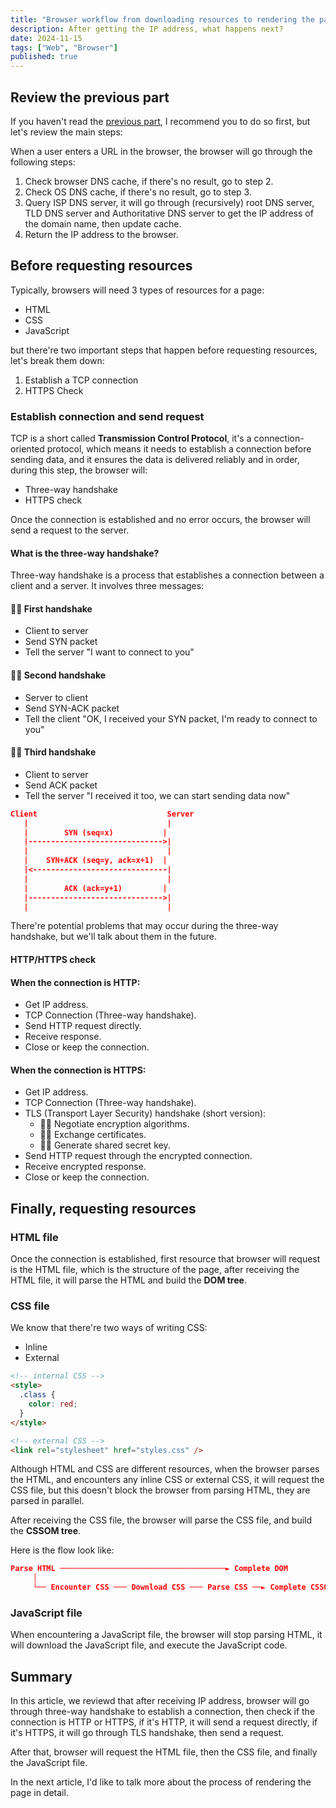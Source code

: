```yaml
---
title: "Browser workflow from downloading resources to rendering the page part 2"
description: After getting the IP address, what happens next?
date: 2024-11-15
tags: ["Web", "Browser"]
published: true
---
```


## Review the previous part

If you haven't read the [previous part](/blog/browser-workflow-from-downloading-resources-to-rendering-the-page-part-1), I recommend you to do so first, but let's review the main steps:

When a user enters a URL in the browser, the browser will go through the following steps:

1. Check browser DNS cache, if there's no result, go to step 2.
2. Check OS DNS cache, if there's no result, go to step 3.
3. Query ISP DNS server, it will go through (recursively) root DNS server, TLD DNS server and Authoritative DNS server to get the IP address of the domain name, then update cache.
4. Return the IP address to the browser.

## Before requesting resources

Typically, browsers will need 3 types of resources for a page:

- HTML
- CSS
- JavaScript

but there're two important steps that happen before requesting resources, let's break them down:

1. Establish a TCP connection
2. HTTPS Check

### Establish connection and send request

TCP is a short called **Transmission Control Protocol**, it's a connection-oriented protocol, which means it needs to establish a connection before sending data, and it ensures the data is delivered reliably and in order, during this step, the browser will:

- Three-way handshake
- HTTPS check

Once the connection is established and no error occurs, the browser will send a request to the server.

#### What is the three-way handshake?

Three-way handshake is a process that establishes a connection between a client and a server. It involves three messages:

#### 👋🏽 First handshake

- Client to server
- Send SYN packet
- Tell the server "I want to connect to you"

#### 👋🏽 Second handshake

- Server to client
- Send SYN-ACK packet
- Tell the client "OK, I received your SYN packet, I'm ready to connect to you"

#### 👋🏽 Third handshake

- Client to server
- Send ACK packet
- Tell the server "I received it too, we can start sending data now"

```json
Client                             Server
   |                               |
   |        SYN (seq=x)           |
   |------------------------------>|
   |                               |
   |    SYN+ACK (seq=y, ack=x+1)  |
   |<------------------------------|
   |                               |
   |        ACK (ack=y+1)         |
   |------------------------------>|
   |                               |
```

There're potential problems that may occur during the three-way handshake, but we'll talk about them in the future.

#### HTTP/HTTPS check

#### When the connection is HTTP:

- Get IP address.
- TCP Connection (Three-way handshake).
- Send HTTP request directly.
- Receive response.
- Close or keep the connection.

#### When the connection is HTTPS:

- Get IP address.
- TCP Connection (Three-way handshake).
- TLS (Transport Layer Security) handshake (short version):
  - 👋🏽 Negotiate encryption algorithms.
  - 👋🏽 Exchange certificates.
  - 👋🏽 Generate shared secret key.
- Send HTTP request through the encrypted connection.
- Receive encrypted response.
- Close or keep the connection.

## Finally, requesting resources

### HTML file

Once the connection is established, first resource that browser will request is the HTML file, which is the structure of the page, after receiving the HTML file, it will parse the HTML and build the **DOM tree**.

### CSS file

We know that there're two ways of writing CSS:

- Inline
- External

```html
<!-- internal CSS -->
<style>
  .class {
    color: red;
  }
</style>

<!-- external CSS -->
<link rel="stylesheet" href="styles.css" />
```

Although HTML and CSS are different resources, when the browser parses the HTML, and encounters any inline CSS or external CSS, it will request the CSS file, but this doesn't block the browser from parsing HTML, they are parsed in parallel.

After receiving the CSS file, the browser will parse the CSS file, and build the **CSSOM tree**.

Here is the flow look like:

```json
Parse HTML ─────────────────────────────────────► Complete DOM
     │
     └── Encounter CSS ─── Download CSS ─── Parse CSS ──► Complete CSSOM
```

### JavaScript file

When encountering a JavaScript file, the browser will stop parsing HTML, it will download the JavaScript file, and execute the JavaScript code.

## Summary

In this article, we reviewd that after receiving IP address, browser will go through three-way handshake to establish a connection, then check if the connection is HTTP or HTTPS, if it's HTTP, it will send a request directly, if it's HTTPS, it will go through TLS handshake, then send a request.

After that, browser will request the HTML file, then the CSS file, and finally the JavaScript file.

In the next article, I'd like to talk more about the process of rendering the page in detail.
